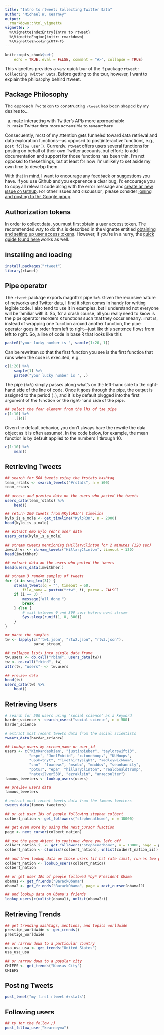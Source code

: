 ```yaml
---
title: "Intro to rtweet: Collecting Twitter Data"
author: "Michael W. Kearney"
output:
  rmarkdown::html_vignette
vignette: >
  %\VignetteIndexEntry{Intro to rtweet}
  %\VignetteEngine{knitr::rmarkdown}
  %\VignetteEncoding{UTF-8}
---
```


```r
knitr::opts_chunk$set(
    echo = TRUE, eval = FALSE, comment = "#>", collapse = TRUE)
```

This vignettes provides a *very* quick tour of the R package `rtweet: Collecting Twitter Data`. 
Before getting to the tour, however, I want to explain the philosophy behind rtweet.

## Package Philosophy

The approach I've taken to constructing `rtweet` has been shaped by my
desires to...

a. make interacting with Twitter's APIs more approachable
b. make Twitter data more accessible to researchers

Consequently, most of my attention gets funneled toward data retrieval
and data exploration functions---as opposed to post/interactive
functions, e.g., `post_follow_user()`. Currently, `rtweet` offers
users several functions for posting on behalf of their own Twitter
accounts, but efforts to add documentation and support for those
functions has been thin. I'm not opposed to these things, but
at least for now I'm unlikely to set aside my own time to develop
them.

With that in mind, I want to encourage any feedback or suggestions you
have. If you use Github and you experience a clear bug, I'd encourage
you to copy all relevant code along with the error message and
[create an new issue on Github](https://github.com/mkearney/rtweet/issues). For
other issues and discussion, please consider
[joining and posting to the Google group](https://groups.google.com/group/rtweet).

## Authorization tokens

In order to collect data, you must first obtain a user access
token. The recommended way to do this is described in the vignette
entitled
[obtaining and setting up user access tokens](https://mkearney.github.io/rtweet/articles/auth.html).
However, if you're in a hurry, the
[quick guide found here](https://mkearney.github.io/rtweet/index.html)
works as well.

## Installing and loading

```r
install.packages("rtweet")
library(rtweet)
```

## Pipe operator

The `rtweet` package exports magrittr's pipe `%>%`. Given the
recursive nature of networks and Twitter data, I find it often comes
in handy for writing legible code. I also tend to use it in examples,
but I understand not everyone will be familiar with it. So, for a
crash course, all you really need to know is the pipe operator
reorders R functions such that they occur linearly. That is, instead
of wrapping one function around another function, the pipe operator
goes in order from left to right---just like this sentence flows from
left to right. So, a line of code in base R that looks like this

```r
paste0("your lucky number is ", sample(1:20, 1))
```

Can be rewritten so that the first function you see is the first
function that runs when the code is executed, e.g.,

```r
c(1:20) %>%
    sample(1) %>%
    paste0("your lucky number is ", .)
```

The pipe (`%>%`) simply passes along what's on the left-hand side to
the right-hand side of the line of code. Once it goes through the
pipe, the output is assigned to the period (`.`), and it is by default
plugged into the first argument of the function on the right-hand side
of the pipe.

```r
## select the four element from the lhs of the pipe
c(1:10) %>%
    .[[4]]
```

Given the default behavior, you don't always have the rewrite the data
object as it is often assumed. In the code below, for example, the
mean function is by default applied to the numbers 1 through 10.

```r
c(1:10) %>%
    mean()
```

## Retrieving Tweets

```r
## search for 500 tweets using the #rstats hashtag
team_rstats <- search_tweets("#rstats", n = 500)
team_rstats

## access and preview data on the users who posted the tweets
users_data(team_rstats) %>%
    head()

## return 200 tweets from @KyloR3n's timeline
kylo_is_a_mole <- get_timeline("KyloR3n", n = 2000)
head(kylo_is_a_mole)

## extract emo kylo ren's user data
users_data(kylo_is_a_mole)

## stream tweets mentioning @HillaryClinton for 2 minutes (120 sec)
imwithher <- stream_tweets("HillaryClinton", timeout = 120)
head(imwithher)

## extract data on the users who posted the tweets
head(users_data(imwithher))

## stream 3 random samples of tweets
for (i in seq_len(3)) {
	stream_tweets(q = "", timeout = 60,
		file_name = paste0("rtw", i), parse = FALSE)
	if (i == 3) {
		message("all done!")
		break
	} else {
		# wait between 0 and 300 secs before next stream
		Sys.sleep(runif(1, 0, 300))
	}
}

## parse the samples
tw <- lapply(c("rtw1.json", "rtw2.json", "rtw3.json"),
             parse_stream)

## collapse lists into single data frame
tw.users <- do.call("rbind", users_data(tw))
tw <- do.call("rbind", tw)
attr(tw, "users") <- tw.users

## preview data
head(tw)
users_data(tw) %>%
    head()
```

## Retrieving Users

```r
# search for 500 users using "social science" as a keyword
harder_science <- search_users("social science", n = 500)
harder_science

# extract most recent tweets data from the social scientists
tweets_data(harder_science)

## lookup users by screen_name or user_id
users <- c("KimKardashian", "justinbieber", "taylorswift13",
           "espn", "JoelEmbiid", "cstonehoops", "KUHoops",
           "upshotnyt", "fivethirtyeight", "hadleywickham",
           "cnn", "foxnews", "msnbc", "maddow", "seanhannity",
           "potus", "epa", "hillaryclinton", "realdonaldtrump",
           "natesilver538", "ezraklein", "annecoulter")
famous_tweeters <- lookup_users(users)

## preview users data
famous_tweeters

# extract most recent tweets data from the famous tweeters
tweets_data(famous_tweeters)

## or get user IDs of people following stephen colbert
colbert_nation <- get_followers("stephenathome", n = 18000)

## get even more by using the next_cursor function
page <- next_cursor(colbert_nation)

## use the page object to continue where you left off
colbert_nation_ii <- get_followers("stephenathome", n = 18000, page = page)
colbert_nation <- c(unlist(colbert_nation), unlist(colbert_nation_ii))

## and then lookup data on those users (if hit rate limit, run as two parts)
colbert_nation <- lookup_users(colbert_nation)
colbert_nation

## or get user IDs of people followed *by* President Obama
obama1 <- get_friends("BarackObama")
obama2 <- get_friends("BarackObama", page = next_cursor(obama1))

## and lookup data on Obama's friends
lookup_users(c(unlist(obama1), unlist(obama2)))
```

## Retrieving Trends

```r
## get trending hashtags, mentions, and topics worldwide
prestige_worldwide <- get_trends()
prestige_worldwide

## or narrow down to a particular country
usa_usa_usa <- get_trends("United States")
usa_usa_usa

## or narrow down to a popular city
CHIEFS <- get_trends("Kansas City")
CHIEFS
```


## Posting Tweets

```r
post_tweet("my first rtweet #rstats")
```

## Following users

```r
## ty for the follow ;)
post_follow_user("kearneymw")
```
